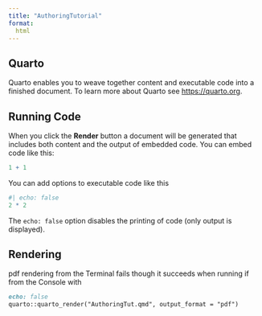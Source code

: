```yaml
---
title: "AuthoringTutorial"
format: 
  html
---
```


## Quarto

Quarto enables you to weave together content and executable code into a finished document. To learn more about Quarto see <https://quarto.org>.

## Running Code

When you click the **Render** button a document will be generated that includes both content and the output of embedded code. You can embed code like this:

```r
1 + 1
```

You can add options to executable code like this

```r
#| echo: false
2 * 2
```

The `echo: false` option disables the printing of code (only output is displayed).

## Rendering

pdf rendering from the Terminal fails though it succeeds when running if from the Console with 

```md
echo: false
quarto::quarto_render("AuthoringTut.qmd", output_format = "pdf")
```
